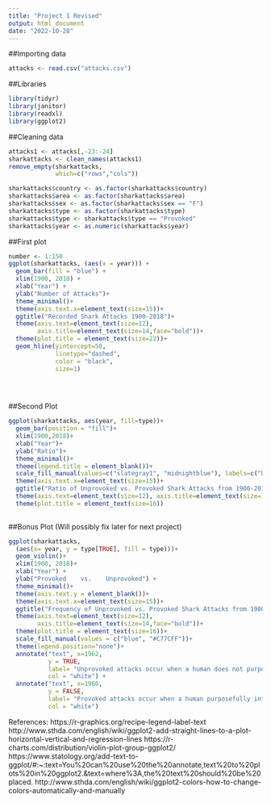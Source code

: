 ```yaml
---
title: "Project 1 Revised"
output: html_document
date: "2022-10-28"
---
```


##Importing data 
```r
attacks <- read.csv("attacks.csv")
```
##Libraries
```r
library(tidyr)
library(janitor)
library(readxl)
library(ggplot2)
```
##Cleaning data 
```r
attacks1 <- attacks[,-23:-24]
sharkattacks <- clean_names(attacks1)
remove_empty(sharkattacks, 
             which=c("rows","cols"))

sharkattacks$country <- as.factor(sharkattacks$country)
sharkattacks$area <- as.factor(sharkattacks$area)
sharkattacks$sex <- as.factor(sharkattacks$sex == "F")
sharkattacks$type <- as.factor(sharkattacks$type)
sharkattacks$type <- sharkattacks$type == "Provoked" 
sharkattacks$year <- as.numeric(sharkattacks$year)

```
##First plot 
```r
number <- 1:150
ggplot(sharkattacks, (aes(x = year))) +
  geom_bar(fill = "blue") + 
  xlim(1900, 2018) + 
  xlab("Year") + 
  ylab("Number of Attacks")+
  theme_minimal()+
  theme(axis.text.x=element_text(size=15))+
  ggtitle("Recorded Shark Attacks 1900-2018")+
  theme(axis.text=element_text(size=12),
        axis.title=element_text(size=14,face="bold"))+
  theme(plot.title = element_text(size=22))+
  geom_hline(yintercept=50, 
             linetype="dashed", 
             color = "black",
             size=1)
  

  
```
##Second Plot
```r
ggplot(sharkattacks, aes(year, fill=type))+
  geom_bar(position = "fill")+
  xlim(1900,2018)+
  xlab("Year")+
  ylab("Ratio")+
  theme_minimal()+
  theme(legend.title = element_blank())+
  scale_fill_manual(values=c("slategray1", "midnightblue"), labels=c("Unprovoked", "Provoked"))+
  theme(axis.text.x=element_text(size=15))+
  ggtitle("Ratio of Unprovoked vs. Provoked Shark Attacks from 1900-2018")+
  theme(axis.text=element_text(size=12), axis.title=element_text(size=14,face="bold"))+
  theme(plot.title = element_text(size=16))
  

```


##Bonus Plot (Will possibly fix later for next project)
```r
ggplot(sharkattacks,
  (aes(x= year, y = type[TRUE], fill = type)))+
  geom_violin()+
  xlim(1900, 2018)+
  xlab("Year") +
  ylab("Provoked    vs.    Unprovoked") +
  theme_minimal()+
  theme(axis.text.y = element_blank())+ 
  theme(axis.text.x=element_text(size=15))+
  ggtitle("Frequency of Unprovoked vs. Provoked Shark Attacks from 1900-2018")+
  theme(axis.text=element_text(size=12),
        axis.title=element_text(size=14,face="bold"))+
  theme(plot.title = element_text(size=16))+
  scale_fill_manual(values = c("blue", "#C77CFF"))+
  theme(legend.position="none")+ 
  annotate("text", x=1962,
           y = TRUE, 
           label= "Unprovoked attacks occur when a human does not purposefully interact with a shark",
           col = "white") +
  annotate("text", x=1960,
           y = FALSE, 
           label= "Provoked attacks occur when a human purposefully interacts with a shark",
           col = "white") 


```
References:
https://r-graphics.org/recipe-legend-label-text
http://www.sthda.com/english/wiki/ggplot2-add-straight-lines-to-a-plot-horizontal-vertical-and-regression-lines
https://r-charts.com/distribution/violin-plot-group-ggplot2/
https://www.statology.org/add-text-to-ggplot/#:~:text=You%20can%20use%20the%20annotate,text%20to%20plots%20in%20ggplot2.&text=where%3A,the%20text%20should%20be%20placed.
http://www.sthda.com/english/wiki/ggplot2-colors-how-to-change-colors-automatically-and-manually
